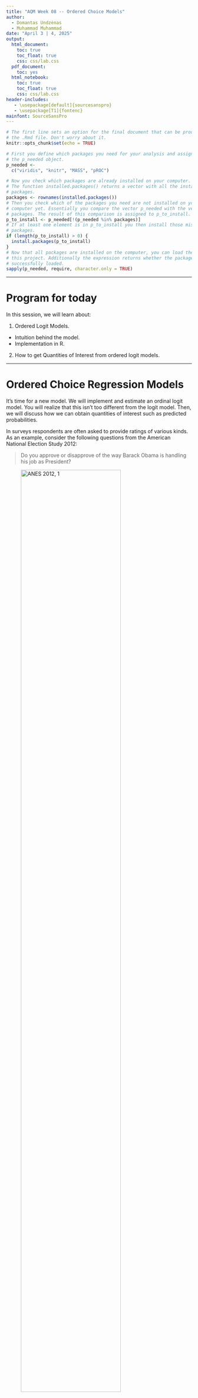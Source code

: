 ```yaml
---
title: "AQM Week 08 -- Ordered Choice Models"
author: 
  - Domantas Undzėnas
  - Muhammad Muhammad
date: "April 3 | 4, 2025"
output:
  html_document:
    toc: true
    toc_float: true
    css: css/lab.css
  pdf_document:
    toc: yes
  html_notebook:
    toc: true
    toc_float: true
    css: css/lab.css
header-includes:
   - \usepackage[default]{sourcesanspro}
   - \usepackage[T1]{fontenc}
mainfont: SourceSansPro
---
```


```r
# The first line sets an option for the final document that can be produced from
# the .Rmd file. Don't worry about it.
knitr::opts_chunk$set(echo = TRUE)

# First you define which packages you need for your analysis and assign it to 
# the p_needed object. 
p_needed <-
  c("viridis", "knitr", "MASS", "pROC")

# Now you check which packages are already installed on your computer.
# The function installed.packages() returns a vector with all the installed 
# packages.
packages <- rownames(installed.packages())
# Then you check which of the packages you need are not installed on your 
# computer yet. Essentially you compare the vector p_needed with the vector
# packages. The result of this comparison is assigned to p_to_install.
p_to_install <- p_needed[!(p_needed %in% packages)]
# If at least one element is in p_to_install you then install those missing
# packages.
if (length(p_to_install) > 0) {
  install.packages(p_to_install)
}
# Now that all packages are installed on the computer, you can load them for
# this project. Additionally the expression returns whether the packages were
# successfully loaded.
sapply(p_needed, require, character.only = TRUE)
```

------------------------------------------------------------------------

# Program for today

In this session, we will learn about:

1.  Ordered Logit Models.

-   Intuition behind the model.
-   Implementation in R.

2.  How to get Quantities of Interest from ordered logit models.

------------------------------------------------------------------------

# Ordered Choice Regression Models

It's time for a new model. We will implement and estimate an ordinal logit model. You will realize that this isn't too different from the logit model. Then, we will discuss how we can obtain quantities of interest such as predicted probabilities.

In surveys respondents are often asked to provide ratings of various kinds. As an example, consider the following questions from the American National Election Study 2012:

> Do you approve or disapprove of the way Barack Obama is handling his job as President?

![ANES 2012, 1](images/ANES_1.png){width=80%}

and

> Do you (dis)approve strongly or not strongly?

![ANES 2012, 1](images/ANES_2.png){width=80%}

The result of these two questions are variables that measure approval in four categories that can be **ordered** (from low to high or vice versa).

-   "Disapprove, strongly"
-   "Disapprove, not so strongly"
-   "Approve, not so strongly"
-   "Approve, strongly"

## Intuition behind Ordered Choice Models

Now you will see why the random utility approach for the binary choice models is useful. Remember how in the binary choice case, there are two alternatives, each of which has a utility associated with it.

The decision maker then chooses the alternative that yields the highest utility. We can extend this idea to an ordered choice problem. This means that the decision maker has four different utilities and the respondent would choose a number $0,1,2,3$ that maximizes their utility.

A second way to think about it: The respondent has some level of utility or opinion about the object in question and answers the question on the basis of how great this utility is.

Assume that the respondent has an opinion on how well the President is doing. This opinion is represented by a (latent) variable that we label $U$, where higher levels of $U$ mean that the person thinks the President is doing a better job and lower levels mean person thinks the President is doing a worse job.

```r
plot(x = 1,
     y = 0,
     type = "n",
     xaxt = "n",
     yaxt = "n",
     bty = "n",
     xlab = "Unobserved variable U\n(Opinion on how well the President is doing)",
     ylab = "",
     xlim = c(0,1))
segments(x0 = 0, x1 = 1,
         y0 = 0, y1 = 0,
         lwd = 2)
axis(1, 
     at = c(0, 1), 
     labels = c("Disapprove,\nstrongly", "Approve,\nstrongly"),
     cex.axis = 0.8, 
     pos = -0.1,
     tick = F)

```

In answering the question, the person is asked to express this opinion in one of four categories: "approve, strongly", "approve, not so strongly", and so on.

That is, even though the person's opinion $U$ can take many different levels representing various levels of liking or disliking the performance of the President, the question only allows four possible responses.

The person chooses a response on the basis of the level of their $U$. If $U$ is below some cutoff, which we label $\tau_1$, the respondent chooses the answer "disapprove strongly." If $U$ is above $\tau_1$ but below another cut-off, $\tau_2$, then person answers "disapprove not strongly". And so on. The decision can then be represented as:

-   "Disapprove strongly" if $U < \tau_1$
-   "Disapprove not strongly" if $\tau_1 \leq U < \tau_2$
-   "Approve not strongly" if $\tau_2 \leq U < \tau_3$
-   "Approve strongly" if $\tau_3 \leq U$.

Or graphically:

```r
plot(x = 1,
     y = 0,
     type = "n",
     xaxt = "n",
     yaxt = "n",
     bty = "n",
     xlab = "Unobserved variable U\n(Opinion on how well the President is doing)",
     ylab = "",
     xlim = c(0,1))

taus <- c(0.15, 0.45, 0.85)

segments(x0 = c(0, taus), x1 = c(taus, 1),
         y0 = 0, y1 = 0,
         lwd = 2,
         col = viridis(4))

segments(x0 = taus, x1 = taus,
         y0 = -0.1, y1 = 0.1,
         lwd = 2)

text(x = taus, y = -0.2,
     labels = c(expression(tau[1]),
                expression(tau[2]),
                expression(tau[3])))

text(x = apply(cbind(c(0, taus), c(taus, 1)), 1, mean), 
     y = 0.2,
     labels = c("Disapprove,\nstrongly", "Dissaprove,\nnot so strongly",
                "Approve,\nnot so strongly", "Approve,\nstrongly"),
     col = viridis(4),
     cex = 0.8)


axis(1, 
     at = c(0, 1), 
     labels = c("Disapprove,\nstrongly", "Approve,\nstrongly"),
     cex.axis = 0.8, 
     pos = -0.1,
     tick = F)

```

Now, we, the researchers, observe some factors that contribute to the respondents utility $U$ (or at least we have some theory about how those factors could influence the utility), for example ideology, party affiliation, or income.

Parameterizing this (assuming linearity) gives us the familiar systematic component of the statistical model:

$$
  E(U_i) = X_i\beta
$$

**But:** As with the binary choice model, there are some unobserved factors and we can decompose the utility of the respondent into an observed and an unobserved part. So we get:

$$
  U_i = X_i\beta + \epsilon_i
$$

We need a distributional assumption for error term $\epsilon$. As with models for binary dependent variables, we can choose between two distributions: The *logistic distribution*, $\Lambda(\cdot)$, and the *normal distribution*, $\Phi(\cdot)$. Depending on our choice, we will end up with an *ordered logit model* or a *ordered probit model*.

Which one we choose is a matter of taste. It makes a difference for the maths, but the intuition behind the models is the same. Note that probit models do not have a fixed variance as the logit models, so if you want to run a heteroskedastic ordered model, you can do so with an ordered probit, but not an ordered logit. For now, let's start by assuming that $\epsilon$ follows a logistic distribution:

```r
plot(
  x = 1,
  y = 0,
  type = "n",
  xaxt = "n",
  yaxt = "n",
  bty = "n",
  xlab = "Unobserved variable U\n(Opinion on how well the President is doing)",
  ylab = "",
  xlim = c(0, 1)
)

taus <- c(0.15, 0.45, 0.85)

segments(
  x0 = c(0, taus),
  x1 = c(taus, 1),
  y0 = 0,
  y1 = 0,
  lwd = 2,
  col = viridis(4)
)

segments(
  x0 = taus,
  x1 = taus,
  y0 = -0.1,
  y1 = 0.1,
  lwd = 2
)

text(
  x = taus,
  y = -0.2,
  labels = c(expression(tau[1]),
             expression(tau[2]),
             expression(tau[3]))
)

text(
  x = apply(cbind(c(0, taus), c(taus, 1)), 1, mean),
  y = -0.15,
  labels = c(
    "Disapprove,\nstrongly",
    "Dissaprove,\nnot so strongly",
    "Approve,\nnot so strongly",
    "Approve,\nstrongly"
  ),
  col = viridis(4),
  cex = 0.6
)

x_vals <- seq(0, 1, 0.001)
yscale <- 1 / 3
mu <- 0.35
lines(x = x_vals,
      y = yscale * dlogis(x_vals,
                          location = mu,
                          scale = 0.1))

segments(x0 = mu,
         x1 = mu,
         y0 = 0,
         y1 = -0.4)
text(mu,-0.5, expression(paste(X, beta)))
```

Based on this, let's say we want to learn about Pr(disapprove, strongly). How do we get this?

```r
plot(x = 1,
     y = 0,
     type = "n",
     xaxt = "n",
     yaxt = "n",
     bty = "n",
     xlab = "Unobserved variable U\n(Opinion on how well the President is doing)",
     ylab = "",
     xlim = c(0,1))

taus <- c(0.15, 0.45, 0.85)

segments(x0 = c(0, taus), x1 = c(taus, 1),
         y0 = 0, y1 = 0,
         lwd = 2,
         col = viridis(4))

segments(x0 = taus, x1 = taus,
         y0 = -0.1, y1 = 0.1,
         lwd = 2)

text(x = taus, y = -0.2,
     labels = c(expression(tau[1]),
                expression(tau[2]),
                expression(tau[3])))

text(x = apply(cbind(c(0, taus), c(taus, 1)), 1, mean), 
     y = -0.15,
     labels = c("Disapprove,\nstrongly", "Dissaprove,\nnot so strongly",
                "Approve,\nnot so strongly", "Approve,\nstrongly"),
     col = viridis(4),
     cex = 0.6)

x_vals <- seq(0, 1, 0.001)
yscale <- 1/3
mu <- 0.35
lines(x = x_vals,
      y = yscale*dlogis(x_vals, 
                        location = mu, 
                        scale = 0.1))

segments(x0 = mu, x1 = mu,
         y0 = 0, y1 = -0.4)
text(mu, -0.5, expression(paste(X, beta)))

polseq <- seq(-1, taus[1], 0.001)
polygon(x = c(rev(polseq), polseq),
        y = c(rep(0, length(polseq)), 
              yscale*dlogis(polseq, 
                            location = mu, 
                            scale = 0.1)),
        col = viridis(4, 0.5)[1],
        border = F)
```

Exactly, the probability is given by the integral. The CDF of logistic distribution is given by $\Lambda(x) = \dfrac{e^{x-\mu}}{1+e^{x-\mu}}$. Mathematically, the probability of the answer "disapprove strongly" is thus

$$
\begin{aligned}
  \text{Pr(disapprove strongly)} &= \text{Pr}(U < \tau_1) \\
  &= \text{Pr}(X\beta + \epsilon < \tau_1) \\
  &= \text{Pr}(\epsilon < \tau_1 - X\beta) \\
  &= \frac{e^{\tau_1 - X\beta}}{1 + e^{\tau_1 - X\beta}}.
\end{aligned}
$$

What about the probability of the answer "disapprove not strongly"?

```r
plot(x = 1,
     y = 0,
     type = "n",
     xaxt = "n",
     yaxt = "n",
     bty = "n",
     xlab = "Unobserved variable U\n(Opinion on how well the President is doing)",
     ylab = "",
     xlim = c(0,1))

taus <- c(0.15, 0.45, 0.85)

segments(x0 = c(0, taus), x1 = c(taus, 1),
         y0 = 0, y1 = 0,
         lwd = 2,
         col = viridis(4))

segments(x0 = taus, x1 = taus,
         y0 = -0.1, y1 = 0.1,
         lwd = 2)

text(x = taus, y = -0.2,
     labels = c(expression(tau[1]),
                expression(tau[2]),
                expression(tau[3])))

text(x = apply(cbind(c(0, taus), c(taus, 1)), 1, mean), 
     y = -0.15,
     labels = c("Disapprove,\nstrongly", "Dissaprove,\nnot so strongly",
                "Approve,\nnot so strongly", "Approve,\nstrongly"),
     col = viridis(4),
     cex = 0.6)

x_vals <- seq(0, 1, 0.001)
yscale <- 1/3
mu <- 0.35
lines(x = x_vals,
      y = yscale*dlogis(x_vals, 
                        location = mu, 
                        scale = 0.1))

segments(x0 = mu, x1 = mu,
         y0 = 0, y1 = -0.4)
text(mu, -0.5, expression(paste(X, beta)))

polseq <- seq(taus[1], taus[2], 0.001)
polygon(x = c(rev(polseq), polseq),
        y = c(rep(0, length(polseq)), 
              yscale*dlogis(polseq, 
                            location = mu, 
                            scale = 0.1)),
        col = viridis(4, 0.5)[2],
        border = F)
```

And mathematically:

$$
\begin{aligned}
  \text{Pr(disapprove not strongly)} &= \text{Pr}(\tau_1 \leq U < \tau_2) \\
  &= \text{Pr}(\tau_1 \leq X\beta + \epsilon < \tau_2)  \\
  &= \text{Pr}(\tau_1 - X\beta \leq \epsilon < \tau_2 - X\beta)  \\
  &= \text{Pr}(\epsilon < \tau_2 - X\beta) - \text{Pr}(\epsilon < \tau_1 - X\beta) \\
  &= \frac{e^{\tau_2 - X\beta}}{1 + e^{\tau_2 - X\beta}} - \frac{e^{\tau_1 - X\beta}}{1 + e^{\tau_1 - X\beta}}
\end{aligned}
$$

In general terms, we can express the probability of observation $i$ to give answer $j$ as:

$$
\begin{aligned}
  \text{Pr}(Y_i = j) &= \text{Pr}(\tau_{j-1} \leq U < \tau_j) \\
                     &= F(\tau_j - X_i\beta) - F(\tau_{j-1} - X_i\beta)
\end{aligned}
$$

Where $F(\cdot)$ is the CDF of the error distribution (i.e. the CDF of a logistic or normal distribution, depending on whether we want to have a ordered logit or a ordered probit model).



Once the distribution of errors is specified and we have an independent variable $X$ that would predict $U$, we can compute the probabilities of observing $U$ given $X$. The line represents $E(U_i) = X_i\beta$ on values of $X_i$, and the probabilities of approval rankings correspond to areas of error distribution between the thresholds $\tau_j$.

![Distribution of U given X](images/ol.png)

What we can see is that once $X$ grows, so does the expected utility $E(U)$. The distances between thresholds remain constant, so we can see that as $E(U) = X\beta$
grows, higher values of approval ranking become more likely. So we could get observed values of approval that look like this, given different $X$:

```r
par(mfrow = c(1,2), las = 1, bty = "n",
     cex.axis = 0.7)

y <- table(c(rep(1, 9), rep(2, 4), rep(3, 3), rep(4, 2)))
plot(
  NULL ,
  xlim = c(0.5, 4.5) ,
  ylim = c(0, max(y)) ,
  xlab = "Approval given small X" ,
  ylab = "Frequency",
  xaxt = "n"
)
axis(1,
     at = 1:4,
     labels = c("Disapprove,\nstrongly",
                "Disapprove,\nnot so strongly",
                "Approve,\nnot so strongly",
                "Approve,\nstrongly"))
for (i in 1:4){
  lines(c(i, i) , c(0, y[i]) , lwd = 5 , col = viridis(4)[i])}

y <- table(c(rep(1, 1), rep(2, 4), rep(3, 5), rep(4, 9)))

plot(
  NULL ,
  xlim = c(0.5, 4.5) ,
  ylim = c(0, max(y)) ,
  xlab = "Approval given large X" ,
  ylab = "Frequency",
  xaxt = "n"
)
axis(1,
     at = 1:4,
     labels = c("Disapprove,\nstrongly",
                "Disapprove,\nnot so strongly",
                "Approve,\nnot so strongly",
                "Approve,\nstrongly"))
for (i in 1:4){
  lines(c(i, i) , c(0, y[i]) , lwd = 5 , col = viridis(4)[i])}


```

```r
knitr::include_graphics("images/animation.gif")
```


## The log-likelihood function

In the lecture you derived the log-likelihood:

$$
\begin{aligned}
  \ell(\beta,\tau) &= \sum_{i=1}^n \sum_{j=1}^J y_{ji} \log \left( Pr(Y_{ji} = 1) \right)\\
  &= \sum_{i=1}^n \sum_{j=1}^J y_{ji} \log \left(F(\tau_{j} - X_i\beta) - F(\tau_{j -1} - X_i\beta) \right)
\end{aligned}
$$

where $y_{ji}$ is an indicator taking the value $1$ if observation $i$ falls into response category $j$. Note that we have $k$ parameters in $\beta$ and $J-1$ thresholds.

# Implementation of Ordered Choice Models

Today we will work with the American National Election Study (ANES) from 2012.

```r
load("raw-data/ANES2012_AQM.RData")

head(df)

par(mfrow = c(2,2))

barplot(table(df$jobapprov),
        border = F,
        main = "Obama Approval Rating",
        names.arg = c("Disapprove,\nstrongly", "", "", "Approve,\nstrongly"),
        cex.names = 0.8,
        cex.main = 0.8,
        las = 1)

barplot(table(df$selfideo),
        main = "Ideology (Self Assesment)",
        names.arg = c("extr.\nliberal", rep("", 5), "extr.\nconserv."),
        cex.names = 0.8,
        border = F,
        cex.main = 0.8,
        las = 1)

barplot(table(df$repid),
        main = "Party Identification",
        names.arg = c("Dem", "Rep"),
        border = F,
        cex.main = 0.8,
        las = 1)

hist(df$polknow,
     main = "Political Knowledge",
     border = F,
     cex.main = 0.8,
     las = 1,
     xlab = "pol. knowledge",
     ylab = "")

```

We are interested in approval ratings of the president. A quick look at the bivariate distribution of ideology and presidential approval reminds us, why a standard linear regression might not be very appropriate:

```r
# this gives us some additional space on the left for the axis annotation
par(mar = c(5, 6, 4, 2) + 0.1)
plot(jitter(df$selfideo),
     jitter(as.numeric(df$jobapprov)),
     pch = 19,
     col = viridis(1, 0.1),
     main = "Ideology and President Approval (Obama)",
     font.main = 1,
     xlab = "Ideology",
     ylab = "",
     xaxt = "n",
     yaxt = "n",
     bty = "n")
axis(1,
     at = 1:7,
     labels = c("extremely\nliberal", rep("", 5),
                "extremely\nconservative"),
     cex.axis = 0.7)
axis(2,
     at = 0:3,
     labels = c("Disapprove,\nstrongly",
                "Disapprove,\nnot so strongly",
                "Approve,\nnot so strongly",
                "Approve,\nstrongly"),
     las = 1,
     cex.axis = 0.7)

```

Two Problems:

-   We would have to assume equal distances between the approval rating answers.
-   No approval rating below 1 and above 4 (similar to binary variables that only take values 0 and 1).

## Translating the log-likelihood to R

So as always, in order to implement the ordered logit model from above, all that we need to do is to translate the log-likelihood into `R`.

Here and there this gets a little tricky, so we do it together as an exercise. What makes the ordered choice problem a bit more tricky is that we need to transform our dependent variable into a matrix of indicators.

Note that in the log-likelihood function $y_{ji}$ is an indicator whether a response falls into a particular category, it is *not* a number $1,2,3$ or $4$.

Let's transform our dependent variable into a matrix of indicators.

Hint: The matrix will have four columns, one `TRUE` in each row and three `FALSE`s.

```r
cats <- sort(unique(df$jobapprov))  # Different categories
J <- length(unique(df$jobapprov))  # Number of categories

Z <-
  matrix(NA, nrow = length(df$jobapprov), ncol = J)  # Empty indicator matrix

for (j in 1:J) {
  Z[, j] <- df$jobapprov == cats[j]
}

head(Z)
```

That's new... Now our dependent variable is a matrix.

```r
ll_ologit <- function(theta, Z, X) {
  k <- ncol(X)
  J <- ncol(Z)
  
  # Subset theta
  beta <- theta[1:k]
  
  tau <- theta[(k + 1):(k + J - 1)]
  
  # Linear Predictor
  U <- X %*% beta
  
  # Probabilities in a matrix
  probs <- matrix(nrow = length(U), ncol = J)
  
  # Calculate Probabilities for the different tau values
  
  # The first category is different
  probs[, 1] <- 1 / (1 + exp(-(tau[1] - U)))
  
  # Now the categories in between
  for (j in 2:(J - 1)) {
    probs[, j] <- 1 / (1 + exp(-(tau[j] - U))) -
      1 / (1 + exp(-(tau[j - 1] - U)))
  }
  
  # And the last category is different again.
  probs[, J] <- 1 - 1 / (1 + exp(-(tau[J - 1] - U)))
  
  ll <- sum(log(probs[Z]))
  
  # sum over probabilities
  return(ll)
}
```

Let's try our new model!

```r
X <-
  cbind(df$selfideo, df$repid, df$demid, df$polknow) # Why no column of 1s?

startvals <-
  c(rep(0, 4),-2,-1, 0) # How many startvalues do we need?

res <- optim(
  startvals,
  ll_ologit,
  Z = Z,
  X = X,
  method = "L-BFGS-B",
  control = list(fnscale = -1, trace = T),
  hessian = TRUE
)

results <- cbind(res$par, sqrt(diag(solve(-res$hessian))))

rownames(results) <- c("selfplacement",
                       "republican",
                       "democrat",
                       "knowledge",
                       "tau1",
                       "tau2",
                       "tau3")

colnames(results) <- c("Coef", "SE")

results
```

Let's check our implementation. We will check our results against `polr()` from the MASS-package which implements ordered logit and probit regression models in `R`.

```r
df$jobapprov <- as.factor(df$jobapprov)

m <- polr(jobapprov ~ selfideo + repid + demid + polknow, 
          data = df, 
          Hess = TRUE,
          method = "logistic")

## view a summary of the model
summary(m)
```

Look's great!

## Parallel Regression Assumption

As you have seen, essentially, what we did was estimate $J-1$ logistic curves which only differed in their intercepts, i.e. shift to the left or right, and not in slopes, i.e. the $\beta$'s:

$$
\begin{aligned}
  \text{Pr}(y_i \leq 0) &= \Lambda({\tau_1 - X\beta})\\
  \text{Pr}(y_i \leq 1) &= \Lambda({\tau_2 - X\beta})\\
  \text{Pr}(y_i \leq 2) &= \Lambda({\tau_3 - X\beta})\\
  \text{Pr}(y_i \leq 3) &= 1  \text{ (not estimated)} 
\end{aligned}
$$

This implies that we have identical $\beta$'s across the categories, i.e. the factors that explain the difference between each two categories are the same. In other words, we only estimate one $\beta$ for each independent variable rather than having that coefficient estimate change as we move from one category of the dependent variable to another. This is an assumption of the model and we can actually see if it holds by estimating a set of logit models with $y \leq j$ for $1 < j < J - 1$ and comparing the coefficients for $\beta$:

```r
df$jobapprov_1 <- ifelse(as.numeric(df$jobapprov) < 2, 1, 0) # 1
df$jobapprov_2 <- ifelse(as.numeric(df$jobapprov) < 3, 1, 0) # 1 or 2
df$jobapprov_3 <- ifelse(as.numeric(df$jobapprov) < 4, 1, 0) # 1 or 2 or 3

coef(m)
coef(glm(jobapprov_1 ~ selfideo + repid + demid + polknow, data = df, family = "binomial"))
coef(glm(jobapprov_2 ~ selfideo + repid + demid + polknow, data = df, family = "binomial"))
coef(glm(jobapprov_3 ~ selfideo + repid + demid + polknow, data = df, family = "binomial"))
```

**Why do the coefficients differ in sign?**

Compare logit link function:

$$
\text{Pr}(y_i = 1) = \Lambda({X\beta})
$$

and the ordered logit:

$$
\text{Pr}(y_i = 1) = \Lambda({\tau_1 - X\beta})
$$

This difference is closely related to how we coded the dependent variables for separate logit models: the "success" category $y = 1$ there was the values below a certain threshold. In the ordered logit, the positive coefficients would imply variable's contribution to increasing the probability for a higher-ranked category.

## Exercise: What about an ordered probit model?

It's your turn again. Change the code from the ordered logit so that you have an ordered probit model. And check if your function works.

**Hint:** You only need to change the calculation of the log-likelihood. Remember that `1 / (1 + exp(-x)` is the CDF of logistic distribution. For the probit model, you need to use the CDF of the normal distribution instead (which is implemented in `R` already).

```r
# start by copying the log likelihood function for the ordered logit model.
# name your new function ll_oprobit

ll_oprobit <- ??

# Check whether your function works:

startvals <- c(rep(1, 4),-2,-1, 0)

resOprobit <- optim(
  startvals,
  ll_oprobit,
  Z = Z,
  X = X,
  method = "BFGS",
  control = list(fnscale = -1, trace = T),
  hessian = TRUE
)
resOprobit$par
```

and check the results again:

```r
m_probit <- polr(jobapprov ~ selfideo + repid + demid + polknow, 
                 data = df, 
                 Hess = TRUE,
                 method = "probit")

## view a summary of the model
summary(m_probit)
```

```r
res$par
```

# Quantities of Interest

**Who can tell me how to interpret these coefficients?**

A better idea is to calculate some meaningful quantities of interest (we will add simulation in the next session). We will use the observed value approach. (Because what would the mean of `demid` or `repid` mean??)

We will carry on with the observed value approach that we have discussed last week:

```r
ideology_seq <-
  seq(min(df$selfideo), max(df$selfideo) , length.out = 100)

cases <- array(NA, c(dim(X), length(ideology_seq)))

cases[, ,] <- X

sel <- 1 # The column of X that contains ideology

for (i in 1:length(ideology_seq)) {
  cases[, 1, i] <- ideology_seq[i]
}


# calculate systematic component to get U
U <- matrix(nrow = nrow(X), 
            ncol = length(ideology_seq))

for (i in 1:length(ideology_seq)) {
  U[, i] <- cases[, , i] %*% res$par[1:4]
}


# use U to derive probabilities (link function)
probs <- array(NA, c(dim(Z), length(ideology_seq)))

# get thresholds
tau <- res$par[5:7]

for (i in 1:length(ideology_seq)) {
  # calculate probabilities
  
  # Lowest Category
  probs[, 1, i] <- exp(tau[1] - U[, i]) / (1 + exp(tau[1] - U[, i]))
  
  # Middle Categories
  for (j in 2:(ncol(Z) - 1)) {
    probs[, j, i] <- exp(tau[j] - U[, i]) / (1 + exp(tau[j] - U[, i])) -
      exp(tau[j - 1] - U[, i]) / (1 + exp(tau[j - 1] - U[, i]))
  }
  
  # Highest Category
  probs[, ncol(Z), i] <-
    1 - exp(tau[J - 1] - U[, i]) / (1 + exp(tau[J - 1] - U[, i]))
}

# Now the means of the observed values
ovaP_mean <- matrix(ncol = ncol(Z), nrow = length(ideology_seq))

for (i in 1:length(ideology_seq)) {
  ovaP_mean[i, ] <- apply(probs[, , i], 2, mean)
}

plotdf <- data.frame(ovaP_mean)
names(plotdf) <- paste0("cat", 1:4)
```

Let's plot this:

```r

# first line gives us some additional space on the right for a legend
# xpd let's us plot outside the plot region
par(mar = c(5, 4, 4, 8) + 0.1,
    xpd = T)

plot(ideology_seq,
     plotdf$cat1,
     type = "n",
     ylim = c(0,1),
     ylab = "Predicted Probabilities (stacked)",
     xlab = "Ideology",
     main = "Ideology and President Approval (Obama)",
     font.main = 1,
     xaxt = "n",
     las = 1,
     bty = "n")
axis(1,
     at = 1:7,
     labels = c("extremely\nliberal", rep("", 5),
                "extremely\nconservative"),
     cex.axis = 0.7)


polygon(x = c(ideology_seq, rev(ideology_seq)),
        y = c(plotdf$cat1, rep(0, length(ideology_seq))),
        col = viridis(4, 0.5)[1],
        border = F)
polygon(x = c(ideology_seq, rev(ideology_seq)),
        y = c(rowSums(plotdf[,1:2]), rev(plotdf$cat1)),
        col = viridis(4, 0.5)[2],
        border = F)
polygon(x = c(ideology_seq, rev(ideology_seq)),
        y = c(rowSums(plotdf[,1:3]), rev(rowSums(plotdf[,1:2]))),
        col = viridis(4, 0.5)[3],
        border = F)
polygon(x = c(ideology_seq, rev(ideology_seq)),
        y = c(rowSums(plotdf[,1:4]), rev(rowSums(plotdf[,1:3]))),
        col = viridis(4, 0.5)[4],
        border = F)

lines(ideology_seq,
      plotdf$cat1)
lines(ideology_seq,
      rowSums(plotdf[,1:2]))
lines(ideology_seq,
      rowSums(plotdf[,1:3]))
lines(ideology_seq,
      rowSums(plotdf[,1:4]))

text(x = rep(7, 4),
     y = c(0.93, 0.78, 0.63, 0.3),
     labels = c("Approve,\nstrongly",
                "Approve,\nnot so strongly",
                "Disapprove,\nnot so strongly",
                "Disapprove,\nstrongly"),
     cex = 0.5,
     pos = 4)
```

# Appendix: Simulation of Quantities of Interest {.tabset}

This plot does not really have any uncertainty... With ordered logit models, presentation of all predicted probabilities with uncertainties is possible, but the plot may look quite dense:

```r
set.seed(20230420)

nsim <- 1000
S <- mvrnorm(nsim, res$par, solve(-res$hessian))

# 7 ideology values (as in data)
ideology_seq <- seq(min(df$selfideo), max(df$selfideo), length.out = 7)
```

## Average Case Approach 

```r
aca_scenario <- matrix(rep(apply(X[,-1], 2, mean), 7), 
                       ncol = 3, byrow = T)
aca_scenario <- cbind(ideology_seq, aca_scenario)

## Utility for each scenario
U <- S[,1:4] %*% t(aca_scenario)

## threshold values
tau <- S[, -c(1:4)]
ncat <- ncol(tau) + 1

## empty object for probabilities
probs <- array(NA, c(nsim, ncat, length(ideology_seq)))

## calculate probabilities: work with a column of 1000 simulated taus 
## and column in U for each scenario of ideology 
for (i in 1:length(ideology_seq)) {
  probs[, 1, i] <- exp(tau[, 1] - U[, i]) / (1 + exp(tau[, 1] - U[, i]))
  
  for (j in 2:(ncat - 1)) {
    probs[, j, i] <-
      exp(tau[, j] - U[, i]) / (1 + exp(tau[, j] - U[, i])) -
      exp(tau[, j - 1] - U[, i]) / (1 + exp(tau[, j - 1] - U[, i]))
  }
  probs[, ncat, i] <-
    1 - exp(tau[, J - 1] - U[, i]) / (1 + exp(tau[, J - 1] - U[, i]))
}

## prepare the expected values for plotting
aca_plot <- array(dim = c(ncat, length(ideology_seq), 3))

for (i in 1:length(ideology_seq)) {
  aca_plot[, i, 1] <- apply(probs[, , i], 2, mean)
  aca_plot[, i, 2] <- apply(probs[, , i], 2, quantile, 0.025)
  aca_plot[, i, 3] <- apply(probs[, , i], 2, quantile, 0.975)
}
```


```r
par(mar = c(5, 5, 4, 2),
    xpd = TRUE,
    las = 1)
plot(
  x = ideology_seq,
  y = aca_plot[1, , 1],
  pch = "",
  ylim = c(0, 1),
  xlim = c(0.7, 7.3),
  xlab = "Ideological Self-placement",
  ylab = "Pr(category)",
  main = "Predicted Probabilities (ACA)",
  cex.axis = 0.8,
  cex.lab = 0.8,
  cex.main = 0.8,
  xaxt = "n"
)
axis(
  1,
  at = 1:7,
  labels = c("extremely\nliberal", rep("", 5),
             "extremely\nconservative"),
  cex.axis = 0.7
)


shifts <- c(-0.2,-0.1, 0.1, 0.2)

for (i in 1:ncat) {
  segments(
    x0 = ideology_seq - shifts[i],
    x1 = ideology_seq - shifts[i],
    y0 = aca_plot[i, , 2],
    y1 = aca_plot[i, , 3],
    col = viridis(4, alpha = 0.5)[i],
    lwd = 2
  )
  points(
    x = ideology_seq - shifts[i],
    y = aca_plot[i, , 1],
    pch = 19,
    col = viridis(4)[i]
  )
}

legend(
  bty = "n",
  "top",
  horiz = T,
  legend =  c(
    "Approve, strongly",
    "Approve, not so strongly",
    "Disapprove, not so strongly",
    "Disapprove, strongly"
  ),
  cex = 0.65,
  inset = c(0, -0.1),
  fill = viridis(4, direction = -1)
)

```

## Observed Value Approach

```r
# empty object for X times the number of scenarios (ie length of ideology)
cases <- array(NA, c(dim(X), length(ideology_seq)))
cases[, ,] <- X

# modify the X values in ideology column, ie column 1
for (i in 1:length(ideology_seq)) {
  cases[, 1, i] <- ideology_seq[i]
}

# empty object for linear predictor values 
U <- array(dim = c(nrow(X), nsim, length(ideology_seq)))

# get U by multiplying each draw from S (ie s) with each case
# only multiply with relevant coefficient (not taus), hence S[, 1:4]
for (i in 1:length(ideology_seq)) {
  U[, , i] <- apply(S[, 1:4], 1, function(s)
    cases[, , i] %*% s)
}

# use U to derive probabilities (with link function)
# empty object for probabilities 
probs <- array(NA, c(ncat, nsim, length(ideology_seq)))

# get simulated thresholds (nsim of each)
tau <- S[,5:7]

for (i in 1:length(ideology_seq)) {
  # calculate probabilities
  probs[1, , i] <-
    apply(exp(tau[, 1] - U[, , i]) / (1 + exp(tau[, 1] - U[, , i])), 2, mean)

  for (j in 2:(ncat - 1)) {
    probs[j, , i] <-
      apply(exp(tau[, j] - U[, , i]) / (1 + exp(tau[, j] - U[, , i])) -
        exp(tau[,j - 1] - U[, , i]) / (1 + exp(tau[,j - 1] - U[, , i])), 2, mean)
  }

  probs[ncat, , i] <-
    apply(1 - exp(tau[, ncat - 1] - U[, , i]) / 
            (1 + exp(tau[, ncat - 1] - U[, , i])), 2, mean)
}

# Now the means of the observed values
ova_plot <- array(dim = c(length(ideology_seq), ncat, 3))

for (i in 1:length(ideology_seq)) {
    ova_plot[i, , 1] <- apply(probs[, , i], 1, mean)
    ova_plot[i, , 2] <- apply(probs[, , i], 1, quantile, 0.025)
    ova_plot[i, , 3] <- apply(probs[, , i], 1, quantile, 0.975)
}
```

```r
par(mar = c(5, 5, 4, 2),  # Specify par parameters
    xpd = TRUE)

plot(x = ideology_seq,
     y = ova_plot[,1,1],
     pch = "",
     col = viridis(1),
     ylim = c(0, 1),
     xlab = "Ideological Self-placement",
     ylab = "Pr(category)",
     main = "Predicted Probabilities (OVA)",
     cex.axis = 0.8, 
     cex.lab = 0.8,
     cex.main = 0.8,
     las = 1,
     xaxt = "n")
axis(1,
     at = 1:7,
     labels = c("extremely\nliberal", rep("", 5),
                "extremely\nconservative"),
     cex.axis = 0.7)


shifts <- c(-0.1, -0.05, 0.05, 0.1)

for (i in 1:4){
  segments(x0 = ideology_seq-shifts[i],
           x1 = ideology_seq-shifts[i],
           y0 = ova_plot[,i,2],
           y1 = ova_plot[,i,3],
           col = viridis(4, alpha = 0.5)[i],
           lwd = 2)
  points(x = ideology_seq - shifts[i],
         y = ova_plot[,i,1],
         pch = 19,
         col = viridis(4)[i])
}

legend(
  bty = "n",
  "top",horiz = T,
  legend =  c(
    "Approve, strongly",
    "Approve, not so strongly",
    "Disapprove, not so strongly",
    "Disapprove, strongly"
  ),
  cex = 0.65,
  inset=c(0,-0.1),
  fill = viridis(4, direction = -1)
)


```

How would you interpret the results?

What do you think about the plot?

# Concluding Remarks


